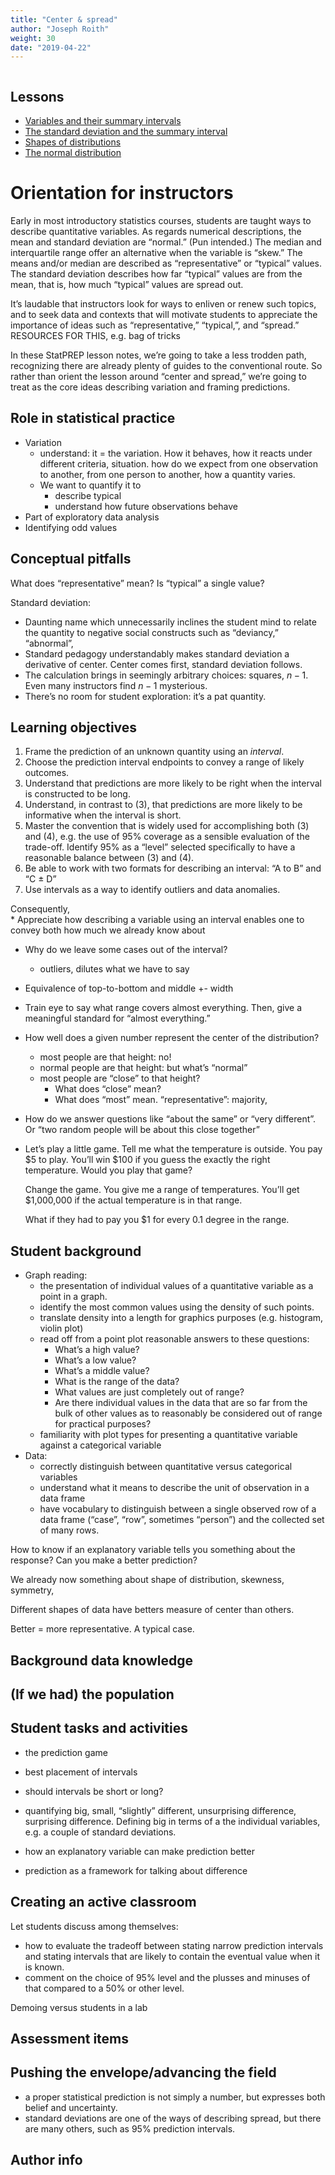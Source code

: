 ```yaml
---
title: "Center & spread"
author: "Joseph Roith"
weight: 30
date: "2019-04-22"
---
```


```r

```

## Lessons

* [Variables and their summary intervals](/lessons/summary-interval/)
* [The standard deviation and the summary interval](/lessons/sd_and_summary_interval/)
* [Shapes of distributions](/lessons/distribution-shapes/)
* [The normal distribution](/lessons/normal-parameters/)


# Orientation for instructors

Early in most introductory statistics courses, students are taught ways to describe quantitative variables. As regards numerical descriptions, the mean and standard deviation are "normal."  (Pun intended.) The median and interquartile range offer an alternative when the variable is "skew." The means and/or median are described as "representative" or "typical" values. The standard deviation  describes how far "typical" values are from the mean, that is, how much "typical" values are spread out.

It's laudable that instructors look for ways to enliven or renew such topics, and to seek data and contexts that will motivate students to appreciate the importance of ideas such as "representative," "typical,", and "spread." RESOURCES FOR THIS, e.g. bag of tricks 

In these StatPREP lesson notes, we're going to take a less trodden path, recognizing there are already plenty of guides to the conventional route. So rather  than orient the lesson around "center and spread," we're going to treat as the core ideas describing variation and framing predictions.

## Role in statistical practice

- Variation
   * understand: it = the variation.  How it behaves, how  it reacts under different  criteria, situation. how do we expect from one observation to another,  from one person to another, how a quantity varies.
   * We want to quantify it  to 
       - describe typical
       - understand how future observations behave
- Part of exploratory data analysis
- Identifying odd values

## Conceptual pitfalls

What does "representative" mean? Is "typical" a single value?

Standard deviation: 

- Daunting name which unnecessarily inclines the student mind to relate the quantity to negative social constructs such as "deviancy," "abnormal",  
- Standard pedagogy understandably makes standard deviation a derivative of center. Center comes first, standard deviation follows.
- The calculation brings in seemingly arbitrary choices: squares, $n-1$. Even many instructors find $n-1$ mysterious.
- There's no room for student exploration: it's a pat quantity.

## Learning objectives 

1. Frame the prediction of an unknown quantity using an *interval*.
2. Choose the prediction interval endpoints to convey a range of likely outcomes.
3. Understand that predictions are more likely to be right when the interval is constructed to  be long.
4. Understand, in contrast to (3), that predictions are more likely to be informative when the interval is short. 
5. Master the convention that is widely used for accomplishing both (3) and (4), e.g. the use of 95% coverage as a sensible evaluation of the trade-off. Identify 95% as a "level" selected specifically to have a reasonable balance between (3) and (4).
6. Be able to work with two formats for describing an interval: "A to B" and "C ± D"
7. Use intervals as a way to identify outliers and data anomalies.


Consequently,  
* Appreciate how describing a variable using an interval enables one to convey both how much we already know about 


* Why do we leave some cases out of the interval?
    - outliers, dilutes what we have to say
* Equivalence of top-to-bottom and middle +- width

* Train eye to say what range covers almost everything.  Then, give a meaningful standard for "almost everything."

* How well does a given number represent the center of the distribution?
    - most people are that height: no!
    - normal people are that height: but what's "normal"
    - most  people are  "close" to that  height? 
        * What does "close" mean?
        * What does "most" mean. 
    "representative": majority, 
    
* How do we answer questions like "about the same" or "very different". Or "two random people will be about this close together"
    
* Let's play a little game.  Tell  me what the temperature is outside. You pay $5 to  play. You'll win $100 if  you guess  the exactly the right temperature. Would you play that game?

    Change the game. You give me a range of temperatures. You'll get $1,000,000 if the actual temperature is in that range.  

    What if they had to pay you $1 for every 0.1 degree in the range.



## Student background

- Graph reading:
    - the presentation of individual values of a quantitative variable as a point in a graph.
    - identify the most common values using the density of such points.
    - translate density into a length for graphics purposes (e.g. histogram, violin plot)
    - read off from a point plot reasonable answers to these questions:
        * What's a high value?
        * What's a low value?
        * What's a middle value?
        * What is the range of the data?
        * What values are just completely out of range?
        * Are there individual values in the data that are so far from the bulk of other values as to reasonably be considered out of range for practical purposes?
    - familiarity with plot types for presenting a quantitative variable against a categorical variable
- Data:
    - correctly distinguish between quantitative versus categorical variables
    - understand what it means to describe the unit of observation in a data frame 
    - have vocabulary to distinguish between a single observed row of a data frame ("case", "row", sometimes "person") and the collected set of many rows.
    

How to  know if an  explanatory variable tells  you something about the response? Can  you make a better prediction?

We already now something  about shape of distribution, skewness, symmetry, 

Different shapes of data have betters measure of center than others.

Better = more representative.  A typical case. 

## Background data knowledge

## (If we had) the population



## Student tasks and activities

- the prediction game

- best placement of intervals

- should intervals be short or long?

- quantifying big, small, "slightly" different, unsurprising difference, surprising difference. Defining  big in terms of a the individual variables, e.g. a couple of standard deviations.

- how an explanatory variable can make prediction better

- prediction as a framework for talking about difference

## Creating an active classroom

Let students discuss among themselves:

- how to evaluate the tradeoff between stating narrow prediction intervals and stating intervals that are likely to contain the eventual value when it is known.
- comment on the choice of 95% level and the plusses and minuses of that compared to a 50% or other level. 

Demoing versus students in  a lab

## Assessment items

## Pushing the envelope/advancing the field

- a proper statistical prediction is not simply a number, but expresses both belief and uncertainty.
- standard deviations are one of the ways of describing spread, but there are many others, such as 95% prediction intervals.

## Author info

